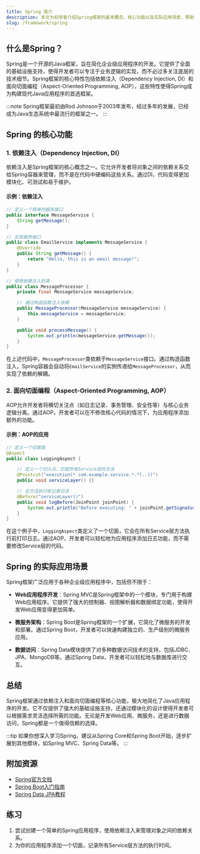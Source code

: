 ```yaml
---
title: Spring 简介
description: 本文为初学者介绍Spring框架的基本概念、核心功能以及实际应用场景，帮助你快速入门Spring开发。
slug: /framework/spring
---
```


## 什么是Spring？

Spring是一个开源的Java框架，旨在简化企业级应用程序的开发。它提供了全面的基础设施支持，使得开发者可以专注于业务逻辑的实现，而不必过多关注底层的技术细节。Spring框架的核心特性包括依赖注入（Dependency Injection, DI）和面向切面编程（Aspect-Oriented Programming, AOP），这些特性使得Spring成为构建现代Java应用程序的首选框架。

:::note
Spring框架最初由Rod Johnson于2003年发布，经过多年的发展，已经成为Java生态系统中最流行的框架之一。
:::

## Spring 的核心功能

### 1. 依赖注入（Dependency Injection, DI）

依赖注入是Spring框架的核心概念之一。它允许开发者将对象之间的依赖关系交给Spring容器来管理，而不是在代码中硬编码这些关系。通过DI，代码变得更加模块化、可测试和易于维护。

#### 示例：依赖注入

```java
// 定义一个简单的服务接口
public interface MessageService {
    String getMessage();
}

// 实现服务接口
public class EmailService implements MessageService {
    @Override
    public String getMessage() {
        return "Hello, this is an email message!";
    }
}

// 使用依赖注入的类
public class MessageProcessor {
    private final MessageService messageService;

    // 通过构造函数注入依赖
    public MessageProcessor(MessageService messageService) {
        this.messageService = messageService;
    }

    public void processMessage() {
        System.out.println(messageService.getMessage());
    }
}
```

在上述代码中，`MessageProcessor`类依赖于`MessageService`接口。通过构造函数注入，Spring容器会自动将`EmailService`的实例传递给`MessageProcessor`，从而实现了依赖的解耦。

### 2. 面向切面编程（Aspect-Oriented Programming, AOP）

AOP允许开发者将横切关注点（如日志记录、事务管理、安全性等）与核心业务逻辑分离。通过AOP，开发者可以在不修改核心代码的情况下，为应用程序添加额外的功能。

#### 示例：AOP的应用

```java
// 定义一个切面类
@Aspect
public class LoggingAspect {

    // 定义一个切入点，匹配所有Service层的方法
    @Pointcut("execution(* com.example.service.*.*(..))")
    public void serviceLayer() {}

    // 在方法执行前记录日志
    @Before("serviceLayer()")
    public void logBefore(JoinPoint joinPoint) {
        System.out.println("Before executing: " + joinPoint.getSignature().getName());
    }
}
```

在这个例子中，`LoggingAspect`类定义了一个切面，它会在所有Service层方法执行前打印日志。通过AOP，开发者可以轻松地为应用程序添加日志功能，而不需要修改Service层的代码。

## Spring 的实际应用场景

Spring框架广泛应用于各种企业级应用程序中，包括但不限于：

- **Web应用程序开发**：Spring MVC是Spring框架中的一个模块，专门用于构建Web应用程序。它提供了强大的控制器、视图解析器和数据绑定功能，使得开发Web应用变得更加简单。
  
- **微服务架构**：Spring Boot是Spring框架的一个扩展，它简化了微服务的开发和部署。通过Spring Boot，开发者可以快速构建独立的、生产级别的微服务应用。

- **数据访问**：Spring Data模块提供了对多种数据访问技术的支持，包括JDBC、JPA、MongoDB等。通过Spring Data，开发者可以轻松地与数据库进行交互。

## 总结

Spring框架通过依赖注入和面向切面编程等核心功能，极大地简化了Java应用程序的开发。它不仅提供了强大的基础设施支持，还通过模块化的设计使得开发者可以根据需求灵活选择所需的功能。无论是开发Web应用、微服务，还是进行数据访问，Spring都是一个值得信赖的选择。

:::tip
如果你想深入学习Spring，建议从Spring Core和Spring Boot开始，逐步扩展到其他模块，如Spring MVC、Spring Data等。
:::

## 附加资源

- [Spring官方文档](https://spring.io/projects/spring-framework)
- [Spring Boot入门指南](https://spring.io/guides/gs/spring-boot/)
- [Spring Data JPA教程](https://spring.io/guides/gs/accessing-data-jpa/)

## 练习

1. 尝试创建一个简单的Spring应用程序，使用依赖注入来管理对象之间的依赖关系。
2. 为你的应用程序添加一个切面，记录所有Service层方法的执行时间。
